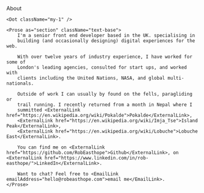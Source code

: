 
<StandardPage title="About Rob Easthope">
  <Box as="section" id="about" className="mx-auto max-w-prose">
    <Type as="h1" className="text-center text-2xl leading-tight"
      >About</Type>

    <Dot className="my-1" />

    <Prose as="section" className="text-base">
        I'm a senior front end developer based in the UK. specialising in
        building (and occasionally designing) digital experiences for the web.

        With over twelve years of industry experience, I have worked for some of
        London's leading agencies, consulted for start ups, and worked with
        clients including the United Nations, NASA, and global multi-nationals.
        
        Outside of work I can usually by found on the fells, paragliding or
        trail running. I recently returned from a month in Nepal where I
        summitted <ExternalLink href="https://en.wikipedia.org/wiki/Pokalde">Pokalde</ExternalLink>,
        <ExternalLink href="https://en.wikipedia.org/wiki/Imja_Tse">Island Peak</ExternalLink>, 
        <ExternalLink href="https://en.wikipedia.org/wiki/Lobuche">Lobuche East</ExternalLink>.

        You can find me on <ExternalLink href="https://github.com/RobEasthope">Github</ExternalLink>, on <ExternalLink href="https://www.linkedin.com/in/rob-easthope/">LinkedIn</ExternalLink>.

        Want to chat? Feel free to <EmailLink emailAddress="hello@robeasthope.com">email me</EmailLink>.
    </Prose>
  </Box>
</StandardPage>
